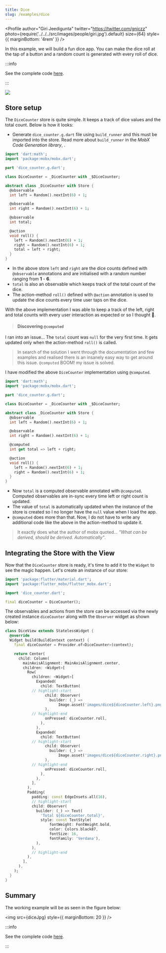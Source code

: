 ```yaml
---
title: Dice
slug: /examples/dice
---
```



<Profile
  author="Giri Jeedigunta"
  twitter="https://twitter.com/gniczz"
  photo={require('../../../src/images/people/giri.jpg').default}
  size={64}
  style={{ marginBottom: '4rem' }}
/>

In this example, we will build a fun dice app. You can make the dice roll at the
tap of a button and a random count is generated with every roll of dice.

:::info

See the complete code
[here](https://github.com/mobxjs/mobx.dart/tree/master/mobx_examples/lib/dice).

:::

<img src={diceJpg} />

## Store setup

The `DiceCounter` store is quite simple. It keeps a track of dice values and the
total count. Below is how it looks:

- Generate `dice_counter.g.dart` file using `build_runner` and this must be
  imported into the store. Read more about `build_runner` in the _MobX Code
  Generation library_, <PubBadge name="mobx_codegen" />.

```dart
import 'dart:math';
import 'package:mobx/mobx.dart';

part 'dice_counter.g.dart';

class DiceCounter = _DiceCounter with _$DiceCounter;

abstract class _DiceCounter with Store {
  @observable
  int left = Random().nextInt(6) + 1;

  @observable
  int right = Random().nextInt(6) + 1;

  @observable
  int total;

  @action
  void roll() {
    left = Random().nextInt(6) + 1;
    right = Random().nextInt(6) + 1;
    total = left + right;
  }
}

```

- In the above store `left` and `right` are the dice counts defined with
  `@observable` annotations and are initialised with a random number ranging
  from **1** - **6**.
- `total` is also an observable which keeps track of the total count of the
  dice.
- The action-method `roll()` defined with `@action` annotation is used to update
  the dice counts every time user taps on the dice.

With the above implementation I was able to keep a track of the left, right and
total counts with every user interaction as expected or so I thought 🤔.

> #### Discovering `@computed`

I ran into an issue... The `total` count was `null` for the very first time. It
gets updated only when the action-method `roll()` is called.

> In search of the solution I went through the documentation and few examples
> and realised there is an insanely easy way to get around this issue.
> `@computed` BOOM! my issue is solved.

I have modified the above `DiceCounter` implementation using `@computed`.

```dart
import 'dart:math';
import 'package:mobx/mobx.dart';

part 'dice_counter.g.dart';

class DiceCounter = _DiceCounter with _$DiceCounter;

abstract class _DiceCounter with Store {
  @observable
  int left = Random().nextInt(6) + 1;

  @observable
  int right = Random().nextInt(6) + 1;

  @computed
  int get total => left + right;

  @action
  void roll() {
    left = Random().nextInt(6) + 1;
    right = Random().nextInt(6) + 1;
  }
}

```

- Now `total` is a computed observable annotated with `@computed`. Computed
  observables are in-sync every time left or right count is updated.
- The value of `total` is automatically updated when the instance of the store
  is created so I no longer have the `null` value when I load the app.
- `@computed` does more than that. Now, I do not have to write any additional
  code like the above in the action-method to update it.

> It exactly does what the author of mobx quoted... _"What can be derived,
> should be derived. Automatically"_.

## Integrating the Store with the View

Now that the `DiceCounter` store is ready, it's time to add it to the `Widget`
to see the magic happen. Let's create an instance of our store:

```dart
import 'package:flutter/material.dart';
import 'package:flutter_mobx/flutter_mobx.dart';

import 'dice_counter.dart';

final diceCounter = DiceCounter();

```

The observables and actions from the store can be accessed via the newly created
instance `diceCounter` along with the `Observer` widget as shown below:

```dart
class DiceView extends StatelessWidget {
  @override
  Widget build(BuildContext context) {
    final diceCounter = Provider.of<DiceCounter>(context);

    return Center(
      child: Column(
        mainAxisAlignment: MainAxisAlignment.center,
        children: <Widget>[
          Row(
            children: <Widget>[
              Expanded(
                child: TextButton(
            // highlight-start
                  child: Observer(
                    builder: (_) =>
                        Image.asset('images/dice${diceCounter.left}.png'),
                  ),
            // highlight-end
                  onPressed: diceCounter.roll,
                ),
              ),
              Expanded(
                child: TextButton(
            // highlight-start
                  child: Observer(
                    builder: (_) =>
                        Image.asset('images/dice${diceCounter.right}.png'),
                  ),
            // highlight-end
                  onPressed: diceCounter.roll,
                ),
              ),
            ],
          ),
          Padding(
            padding: const EdgeInsets.all(16),
            // highlight-start
            child: Observer(
              builder: (_) => Text(
                'Total ${diceCounter.total}',
                style: const TextStyle(
                    fontWeight: FontWeight.bold,
                    color: Colors.black87,
                    fontSize: 16,
                    fontFamily: 'Verdana'),
              ),
            ),
            // highlight-end
          ),
        ],
      ),
    );
  }
}
```

## Summary

The working example will be as seen in the figure below:

<img src={diceJpg} style={{ marginBottom: 20 }} />

:::info

See the complete code
[here](https://github.com/mobxjs/mobx.dart/tree/master/mobx_examples/lib/dice).

:::
